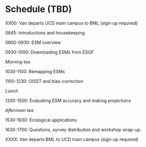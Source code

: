 # Schedule (TBD) {.unnumbered}

XX00: Van departs UCD main campus to BML (sign-up required)

0845: Introductions and housekeeping

0900-0930: ESM overview

0930-1000: Downloading ESMs from ESGF

*Morning tea*

1030-1100: Remapping ESMs

1100-1230: OISST and bias-correction

*Lunch*

1330-1500: Evaluating ESM accuracy and making projections

*Afternoon tea*

1530-1630: Ecological applications

1630-1700: Questions, survey distribution and workshop wrap-up.

XXXX: Van departs BML to UCD main campus (sign-up required)
